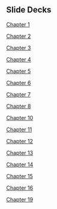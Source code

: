 ## Slide Decks

[Chapter 1](Chapter01.pdf)

[Chapter 2](Chapter02.pdf)

[Chapter 3](Chapter03.pdf)

[Chapter 4](Chapter04.pdf)

[Chapter 5](Chapter05.pdf)

[Chapter 6](Chapter06.pdf)

[Chapter 7](Chapter07.pdf)

[Chapter 8](Chapter08.pdf)

[Chapter 10](Chapter10.pdf)

[Chapter 11](Chapter11.pdf)

[Chapter 12](Chapter12.pdf)

[Chapter 13](Chapter13.pdf)

[Chapter 14](Chapter14.pdf)

[Chapter 15](Chapter15.pdf)

[Chapter 16](Chapter16.pdf)

[Chapter 19](Chapter19.pdf)

